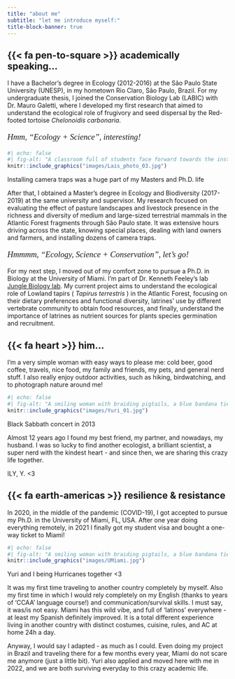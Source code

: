 ---
title: "about me"
subtitle: "let me introduce myself:"
title-block-banner: true
---

## {{< fa pen-to-square >}} academically speaking...

I have a Bachelor's degree in Ecology (2012-2016) at  the São Paulo State University (UNESP), in my hometown Rio Claro, São Paulo, Brazil. For my undergraduate thesis, I joined the Conservation Biology Lab (LABIC) with Dr. Mauro Galetti, where I developed my first research that aimed to understand the ecological role of frugivory and seed dispersal by the Red-footed tortoise *Chelonoidis carbonaria*.

<p style="font-family: Georgia, serif; font-size:14pt; font-style:italic">
    Hmm, "Ecology + Science", interesting! 
</p>

<!-- ```{r echo=FALSE, out.width = "30%", fig.align = "center"} -->
<!-- knitr::include_graphics("images/Lais_photo_03.jpg") -->
<!-- ``` -->

<!-- ![](images/Lais_photo_03.jpg){width="50%"} -->

:::{.column-margin}
```{r}
#| echo: false
#| fig-alt: "A classroom full of students face forward towards the instructor, who stands at a podium at the front of the room. Students have their laptops open on their desks. Three large TV screens are illuminated at the front of the classroom, displaying workshop materials."
knitr::include_graphics("images/Lais_photo_03.jpg")
```
::: {.extra-small-text .dark-gray-text .topbr}
Installing camera traps was a huge part of my Masters and Ph.D. life
:::
:::

After that, I obtained a Master's degree in Ecology and Biodiversity (2017-2019) at the same university and supervisor. My research focused on evaluating the effect of pasture landscapes and livestock presence in the richness and diversity of medium and large-sized terrestrial mammals in the Atlantic Forest fragments through São Paulo state. It was extensive hours driving across the state, knowing special places, dealing with land owners and farmers, and installing dozens of camera traps. 

<p style="font-family: Georgia, serif; font-size:14pt; font-style:italic">
    Hmmmm, "Ecology, Science + Conservation", let's go!
</p>

For my next step, I moved out of my comfort zone to pursue a Ph.D. in Biology at the University of Miami. I'm part of Dr. Kenneth Feeley's lab [Jungle Biology lab](https://www.junglebiology.org/). My current project aims to understand the ecological role of Lowland tapirs ( *Tapirus terrestris* ) in the Atlantic Forest, focusing on their dietary preferences and functional diversity, latrines' use by different vertebrate community to obtain food resources, and finally, understand the importance of latrines as nutrient sources for plants species germination and recruitment. 


## {{< fa heart >}} him...

I'm a very simple woman with easy ways to please me: cold beer, good coffee, travels, nice food, my family and friends, my pets, and general nerd stuff. I also really enjoy outdoor activities, such as hiking, birdwatching, and to photograph nature around me! 

:::{.column-margin}
```{r}
#| echo: false
#| fig-alt: "A smiling woman with braiding pigtails, a blue bandana tied around her neck, and a blue hiking backback takes a selfie with a brown dog. The dog is looking towards the camera with it's tongue out. There are mountains in the background."
knitr::include_graphics("images/Yuri_01.jpg")
```
::: {.extra-small-text .dark-gray-text .topbr}
Black Sabbath concert in 2013
:::
:::

Almost 12 years ago I found my best friend, my partner, and nowadays, my husband. I was so lucky to find another ecologist, a brilliant scientist, a super nerd with the kindest heart - and since then, we are sharing this crazy life together. 

ILY, Y. <3


## {{< fa earth-americas >}} resilience & resistance 

In 2020, in the middle of the pandemic (COVID-19), I got accepted to pursue my Ph.D. in the University of Miami, FL, USA. After one year doing everything remotely, in 2021 I finally got my student visa and bought a one-way ticket to Miami! 

:::{.column-margin}
```{r}
#| echo: false
#| fig-alt: "A smiling woman with braiding pigtails, a blue bandana tied around her neck, and a blue hiking backback takes a selfie with a brown dog. The dog is looking towards the camera with it's tongue out. There are mountains in the background."
knitr::include_graphics("images/UMiami.jpg")
```
::: {.extra-small-text .dark-gray-text .topbr}
Yuri and I being Hurricanes together <3
:::
:::

It was my first time traveling to another country completely by myself. Also my first time in which I would rely completely on my English (thanks to years of 'CCAA' language course!) and communication/survival skills. 
I must say, it was/is not easy. Miami has this wild vibe, and full of 'latinos' everywhere - at least my Spanish definitely improved. It is a total different experience living in another country with distinct costumes, cuisine, rules, and AC at home 24h a day.

Anyway, I would say I adapted - as much as I could.
Even doing my project in Brazil and traveling there for a few months every year, Miami do not scare me anymore (just a little bit). 
Yuri also applied and moved here with me in 2022, and we are both surviving everyday to this crazy academic life.
